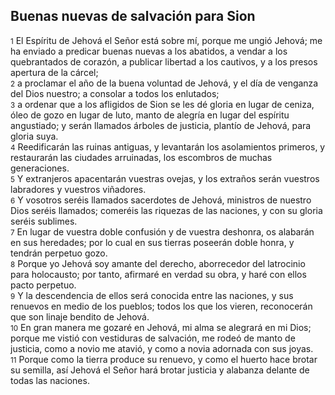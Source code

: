 == Buenas nuevas de salvación para Sion ==

{{anchor|1}} <small>1</small> El Espíritu de Jehová el Señor está sobre mí, porque me ungió Jehová; me ha enviado a predicar buenas nuevas a los abatidos, a vendar a los quebrantados de corazón, a publicar libertad a los cautivos, y a los presos apertura de la cárcel;<br>
{{anchor|2}} <small>2</small> a proclamar el año de la buena voluntad de Jehová, y el día de venganza del Dios nuestro; a consolar a todos los enlutados;<br>
{{anchor|3}} <small>3</small> a ordenar que a los afligidos de Sion se les dé gloria en lugar de ceniza, óleo de gozo en lugar de luto, manto de alegría en lugar del espíritu angustiado; y serán llamados árboles de justicia, plantío de Jehová, para gloria suya.<br>
{{anchor|4}} <small>4</small> Reedificarán las ruinas antiguas, y levantarán los asolamientos primeros, y restaurarán las ciudades arruinadas, los escombros de muchas generaciones.<br>
{{anchor|5}} <small>5</small> Y extranjeros apacentarán vuestras ovejas, y los extraños serán vuestros labradores y vuestros viñadores.<br>
{{anchor|6}} <small>6</small> Y vosotros seréis llamados sacerdotes de Jehová, ministros de nuestro Dios seréis llamados; comeréis las riquezas de las naciones, y con su gloria seréis sublimes.<br>
{{anchor|7}} <small>7</small> En lugar de vuestra doble confusión y de vuestra deshonra, os alabarán en sus heredades; por lo cual en sus tierras poseerán doble honra, y tendrán perpetuo gozo.<br>
{{anchor|8}} <small>8</small> Porque yo Jehová soy amante del derecho, aborrecedor del latrocinio para holocausto; por tanto, afirmaré en verdad su obra, y haré con ellos pacto perpetuo.<br>
{{anchor|9}} <small>9</small> Y la descendencia de ellos será conocida entre las naciones, y sus renuevos en medio de los pueblos; todos los que los vieren, reconocerán que son linaje bendito de Jehová.<br>
{{anchor|10}} <small>10</small> En gran manera me gozaré en Jehová, mi alma se alegrará en mi Dios; porque me vistió con vestiduras de salvación, me rodeó de manto de justicia, como a novio me atavió, y como a novia adornada con sus joyas.<br>
{{anchor|11}} <small>11</small> Porque como la tierra produce su renuevo, y como el huerto hace brotar su semilla, así Jehová el Señor hará brotar justicia y alabanza delante de todas las naciones.<br>
